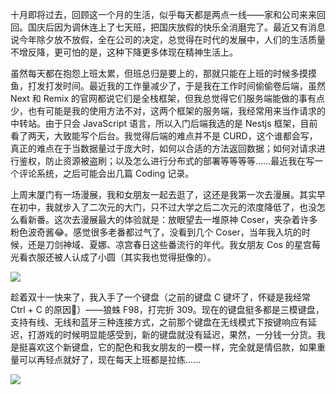 十月即将过去，回顾这一个月的生活，似乎每天都是两点一线——家和公司来来回回。国庆后因为调休连上了七天班，把国庆放假的快乐全消磨完了。最近又有消息说今年除夕放不放假，全在公司的决定，总觉得在时代的发展中，人们的生活质量不增反降，更可怕的是，这种下降更多体现在精神生活上。

虽然每天都在抱怨上班太累，但班总归是要上的，那就只能在上班的时候多摸摸鱼，打发打发时间。最近我的工作量减少了，于是我在工作时间偷偷卷后端，虽然 Next 和 Remix 的官网都说它们是全栈框架，但我总觉得它们服务端能做的事有点少，也有可能是我的使用方法不对，这两个框架的服务端，我经常用来当作请求的中转站。由于只会 JavaScript 语言，所以入门后端我选的是 Nestjs 框架，目前看了两天，大致能写个后台。我觉得后端的难点并不是 CURD，这个谁都会写，真正的难点在于当数据量过于庞大时，如何以合适的方法返回数据；如何对请求进行鉴权，防止资源被盗刷；以及怎么进行分布式的部署等等等等......最近我在写一个评论系统，之后可能会出几篇 Coding 记录。

上周末厦门有一场漫展，我和女朋友一起去逛了，这还是我第一次去漫展。其实早在初中，我就步入了二次元的大门，只不过大学之后二次元的浓度降低了，也没怎么看新番。这次去漫展最大的体验就是：放眼望去一堆原神 Coser，夹杂着许多粉色波奇酱😂。感觉很多老番都过气了，没看到几个 Coser，当年我入坑的时候，还是刀剑神域、夏娜、凉宫春日这些番流行的年代。我女朋友 Cos 的星宫莓光看衣服还被人认成了小圆（其实我也觉得挺像的）。

![](https://article.biliimg.com/bfs/article/fa6bc89f3129f4d94defa2354fce128c129000357.jpg)

趁着双十一快来了，我入手了一个键盘（之前的键盘 C 键坏了，怀疑是我经常 Ctrl + C 的原因🤡）——狼蛛 F98，打完折 309。现在的键盘挺多都是三模键盘，支持有线、无线和蓝牙三种连接方式，之前那个键盘在无线模式下按键响应有延迟，打游戏的时候明显能感受到，新的键盘就没有延迟，果然，一分钱一分货。我是挺喜欢这个新键盘，它的配色和我女朋友的一模一样，完全就是情侣款，如果重量可以再轻点就好了，现在每天上班都是拉练......

![](https://article.biliimg.com/bfs/article/92f1a5a81b2cca32bd5702c382110b17129000357.jpg)
